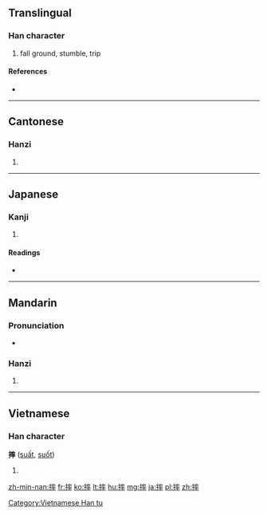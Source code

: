 ==Translingual==

===Han character===
{{Han char|rn=64|rad=手|as=11|sn=14|four=5004<sub>3</sub>|canj=手卜戈十 (QYIJ)}}

# fall ground, stumble, trip

====References====
* {{Han ref|kx=0449.270|dkj=12577|dj=0800.120|hdz=31949.040|uh=6454|ud=25684|bh=BA4C|bd=47692}}

----

==Cantonese==

===Hanzi===
{{yue-hanzi|jyut=[[seoi1]], [[seot1]]|y=seui1, seut1}}

# {{defn|lang=yue|sort=手11}}

----

==Japanese==

===Kanji===
{{ja-kanji|grade=|rs=手11}}

# {{defn|lang=ja|sort=手11}}

====Readings====
* {{ja-readings|on=[[しゅつ]] (shutsu), [[しゅち]] (shuchi)|kun=}}

----

==Mandarin==

===Pronunciation===
* {{audio|Zh-shuai.ogg|Audio}}

===Hanzi===
{{cmn-hanzi|pin=[[shuāi]] ([[shuai1]])|wg=shuai<sup>1</sup>}}

# {{defn|lang=cmn|sort=手11}}

----

==Vietnamese==

===Han character===
'''摔''' ([[suất]], [[suốt]])

# {{defn|lang=vi}}

[[Category:Vietnamese Han tu]]

[[zh-min-nan:摔]]
[[fr:摔]]
[[ko:摔]]
[[lt:摔]]
[[hu:摔]]
[[mg:摔]]
[[ja:摔]]
[[pl:摔]]
[[zh:摔]]